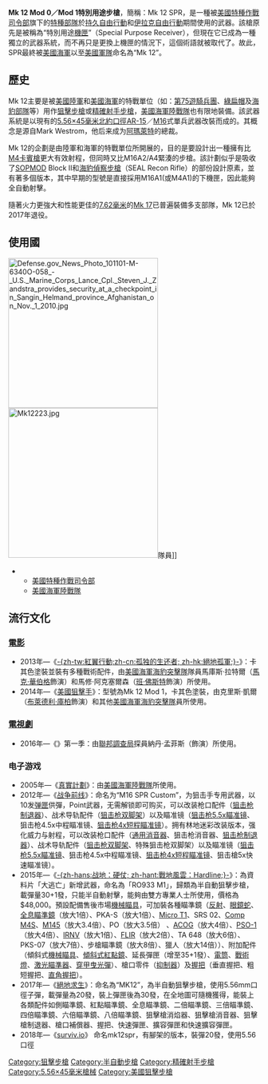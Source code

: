 {{noteTA
|G1=軍事
|G2=長度單位
|G3=Firearms
}}
{{Infobox Weapon
|name= 美国海軍Mk12特別用途步槍
|image= File:SPRCrane.jpg
|image_size= 300px
|caption= 
|origin= {{flag|USA}}
|type= [[狙擊步槍|狙擊步槍]]<br/>[[精確射手步槍|精確射手步槍]]<br/>[[半自動步槍|半自動步槍]]
<!-- 種類選擇 -->
|is_ranged= YES
|is_bladed=
|is_explosive=
|is_artillery=
|is_vehicle=
|is_missile=
|is_UK=
<!-- 服役記錄 -->
|service= 2002—2017年
|used_by=
|wars= [[持久自由行動|持久自由行動]]，[[伊拉克自由行動|伊拉克自由行動]]
<!-- 生產歷史 -->
|designer= 
|design_date=
|manufacturer= 柯爾特生產公司
|unit_cost=
|production_date=
|number= 
|variants= SPR、Mk 12 Mod 0、Mk 12 Mod 1
<!-- 基本規格 -->
|spec_label=
|weight= 4.5公斤（上彈，配有重槍管和30發彈匣）
|length= 37.5英寸
|part_length= 18.5英寸
|width=
|height=
|diameter=
|wingspan=
|crew=
<!-- 投射武器規格 --> 
|cartridge= [[5.56×45mm_NATO|5.56×45毫米北約彈]]
|caliber=
|barrels=
|action= [[氣動式_(槍械)|直接導氣式]]，[[轉拴式槍栓|轉拴式槍栓]]
|mode= 半自動、[[自動火器|全自動]]，可[[擊發調變槍械|擊發調變]]（早期型SPR）<br>半自動
|velocity= {{convert|2700|ft/s|m/s|abbr=on}}（使用Mk 262 Mod 1彈藥）
|energy= 
|range= 500~900米
|max_range= 
|feed= [[STANAG彈匣|STANAG彈匣]]、[[C-Mag彈鼓|C-Mag彈鼓]]
|sights= 可透過上[[機匣|機匣]]頂部的[[皮卡汀尼導軌|MIL-STD-1913戰術導軌]]裝上各種[[照準器|照準器]]
}}

'''Mk 12 Mod 0／Mod 1特別用途步槍'''，簡稱：Mk 12 SPR，是一種被[[美國特種作戰司令部|美國特種作戰司令部]]旗下的[[特種部隊|特種部隊]]於[[持久自由行動|持久自由行動]]和[[伊拉克自由行動|伊拉克自由行動]]期間使用的武器。該槍原先是被稱為“特別用途[[機匣|機匣]]”（Special Purpose Receiver），但現在它已成為一種獨立的武器系統，而不再只是更換上機匣的情況下，這個術語就被取代了。故此，SPR最終被[[美國海軍|美國海軍]]以至[[美國軍隊|美國軍隊]]命名為“Mk 12”。

== 歷史 ==
Mk 12主要是被[[美國陸軍|美國陸軍]]和[[美國海軍|美國海軍]]的特戰單位（如：[[第75遊騎兵團|第75遊騎兵團]]、[[美國陸軍特種部隊|綠扁帽]]及[[海豹部隊|海豹部隊]]等）用作[[狙擊步槍|狙擊步槍]]或[[精確射手步槍|精確射手步槍]]，[[美國海軍陸戰隊|美國海軍陸戰隊]]也有限地裝備。該武器系統是以現有的[[5.56×45mm_NATO|5.56×45毫米北約]][[口徑|口徑]][[AR-15自動步槍|AR-15]]／[[M16突擊步槍|M16]]式單兵武器改裝而成的。其概念是源自Mark Westrom，他后来成为[[阿瑪萊特|阿瑪萊特]]的總裁。

Mk 12的企劃是由陸軍和海軍的特戰單位所開展的，目的是要設計出一種擁有比[[M4卡賓槍|M4卡賓槍]]更大有效射程，但同時又比M16A2/A4緊湊的步槍。該計劃似乎是吸收了[[SOPMOD|SOPMOD]] Block II和[[海豹偵察步槍|海豹偵察步槍]]（SEAL Recon Rifle）的部份設計原素，並有著多個版本，其中早期的型號是直接採用M16A1(或M4A1)的下機匣，因此能夠全自動射擊。

隨著火力更強大和性能更佳的[[7.62×51mm_NATO|7.62毫米]]的[[FN_SCAR突擊步槍|Mk 17]]已普遍裝備多支部隊，Mk 12已於2017年退役。

== 使用國 ==
[[File:Defense.gov_News_Photo_101101-M-6340O-058_-_U.S._Marine_Corps_Lance_Cpl._Steven_J._Zandstra_provides_security_at_a_checkpoint_in_Sangin_Helmand_province_Afghanistan_on_Nov._1_2010.jpg|300px]]
[[File:Mk12223.jpg|300px]]隊員]]
* {{flagcountry|United States}}
** [[美國特種作戰司令部|美國特種作戰司令部]]
** [[美國海軍陸戰隊|美國海軍陸戰隊]]

== 流行文化 ==
=== [[電影|電影]] ===
* 2013年—《[[孤独的生还者|-{zh-tw:紅翼行動;zh-cn:孤独的生还者; zh-hk:絕地孤軍;}-]]》：卡其色塗裝並裝有多種戰術配件，由[[美國海軍|美國海軍]][[海豹突擊隊|海豹突擊隊]]隊員馬庫斯·拉特爾（[[馬克·華伯格|馬克·華伯格]]飾演）和馬修·阿克塞爾森（[[班·佛斯特|班·佛斯特]]飾演）所使用。
* 2014年—《[[美國狙擊手|美國狙擊手]]》：型號為Mk 12 Mod 1，卡其色塗裝，由克里斯·凱爾（[[布萊德利·庫柏|布萊德利·庫柏]]飾演）和其他[[美國海軍|美國海軍]][[海豹突擊隊|海豹突擊隊]]員所使用。

=== [[電視劇|電視劇]] ===
* 2016年—《{{tsl|en|Shooter (TV series)|生死狙擊 (電視劇)|生死狙擊}}》第一季：由[[聯邦調查局|聯邦調查局]]探員納丹·孟菲斯（{{tsl|en|Cynthia Addai-Robinson}}飾演）所使用。

=== 电子游戏 ===
* 2005年—《[[真實計劃|真實計劃]]》：由[[美國海軍陸戰隊|美國海軍陸戰隊]]所使用。
* 2012年—《[[战争前线|战争前线]]》：命名为“M16 SPR Custom”，为狙击手专用武器，以10发[[弹匣|弹匣]]供彈，Point武器，无需解锁即可购买，可以改装枪口配件（[[炮口制动器|狙击枪制退器]]）、战术导轨配件（[[两脚架|狙击枪双脚架]]）以及瞄准镜（[[瞄准镜|狙击枪5.5x瞄准镜]]、狙击枪4.5x中程瞄准镜、[[Trijicon_TR20瞄准镜|狙击枪4x短程瞄准镜]]）。拥有林地迷彩改装版本，强化威力与射程，可以改装枪口配件（[[抑制器|通用消音器]]、狙击枪消音器、[[炮口制动器|狙击枪制退器]]）、战术导轨配件（[[两脚架|狙击枪双脚架]]、特殊狙击枪双脚架）以及瞄准镜（[[瞄准镜|狙击枪5.5x瞄准镜]]、狙击枪4.5x中程瞄准镜、[[Trijicon_TR20瞄准镜|狙击枪4x短程瞄准镜]]、狙击槍5x快速瞄准镜）。
* 2015年—《[[战地：硬仗|-{zh-hans:战地：硬仗; zh-hant:戰地風雲：Hardline;}-]]》：為資料片「大逃亡」新增武器，命名為「RO933 M1」，歸類為半自動狙擊步槍，載彈量30+1發，只能半自動射擊，能夠由雙方專業人士所使用，價格為$48,000。預設配備售後市場[[機械瞄具|機械瞄具]]，可加裝各種瞄準鏡（[[紅點鏡|反射]]、[[眼鏡蛇紅點鏡|眼鏡蛇]]、[[全息瞄準鏡|全息瞄準鏡]]（放大1倍）、PKA-S（放大1倍）、[[Aimpoint_Micro紅點鏡|Micro T1]]、SRS 02、[[Aimpoint_Comp_M4紅點鏡|Comp M4S]]、[[C79光學瞄準鏡|M145]]（放大3.4倍）、PO（放大3.5倍） 、[[先進戰鬥光學瞄準鏡|ACOG]]（放大4倍）、[[PSO-1光學瞄準鏡|PSO-1]]（放大4倍）、[[夜視儀|IRNV]]（放大1倍）、[[熱成像儀|FLIR]]（放大2倍）、TA 648（放大6倍）、PKS-07（放大7倍）、步槍瞄準鏡（放大8倍）、獵人（放大14倍））、附加配件（傾斜式[[機械瞄具|機械瞄具]]、[[加固微型反射式瞄準鏡|傾斜式紅點鏡]]、延長彈匣（增至35+1發）、[[電筒|電筒]]、[[戰術燈|戰術燈]]、[[激光指示器|激光瞄準器]]、[[穿甲彈|穿甲]][[曳光彈|曳光彈]]）、槍口零件（[[抑制器|抑制器]]）及[[輔助握把|握把]]（垂直握把、粗短握把、[[直角前握把|直角握把]]）。
* 2017年—《[[絕地求生|絕地求生]]》：命名為“MK12”，為半自動狙擊步槍，使用5.56mm口徑子彈，載彈量為20發，裝上彈匣後為30發，在全地圖可隨機獲得，能裝上各類配件如側瞄準鏡、紅點瞄準鏡、全息瞄準鏡、二倍瞄準鏡、三倍瞄準鏡、四倍瞄準鏡、六倍瞄準鏡、八倍瞄準鏡、狙擊槍消焰器、狙擊槍消音器、狙擊槍制退器、槍口補償器、握把、快速彈匣、擴容彈匣和快速擴容彈匣。
* 2018年—《[[surviv.io|surviv.io]]》 命名mk12spr，有腳架的版本，裝彈20發，使用5.56口徑
{{ModernUSInfWeaponsNav}}
{{AR15etc}}

[[Category:狙擊步槍|Category:狙擊步槍]]
[[Category:半自動步槍|Category:半自動步槍]]
[[Category:精確射手步槍|Category:精確射手步槍]]
[[Category:5.56×45毫米槍械|Category:5.56×45毫米槍械]]
[[Category:美國狙擊步槍|Category:美國狙擊步槍]]